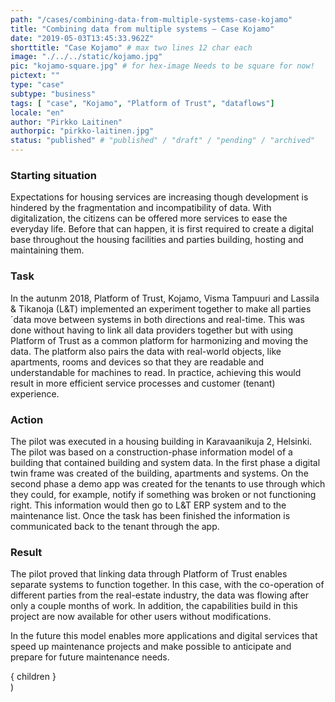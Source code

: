 ```yaml
---
path: "/cases/combining-data-from-multiple-systems-case-kojamo"
title: "Combining data from multiple systems – Case Kojamo"
date: "2019-05-03T13:45:33.962Z"
shorttitle: "Case Kojamo" # max two lines 12 char each
image: "./../../static/kojamo.jpg"
pic: "kojamo-square.jpg" # for hex-image Needs to be square for now!
pictext: ""
type: "case" 
subtype: "business" 
tags: [ "case", "Kojamo", "Platform of Trust", "dataflows"] 
locale: "en"
author: "Pirkko Laitinen"
authorpic: "pirkko-laitinen.jpg"
status: "published" # "published" / "draft" / "pending" / "archived"
---
```

### Starting situation

Expectations for housing services are increasing though development is 
hindered by the fragmentation and incompatibility of data. With 
digitalization, the citizens can be offered more services to ease the everyday 
life. Before that can happen, it is first required to create a digital base throughout the housing facilities and parties building, hosting and maintaining them. 

### Task

In the autunm 2018, Platform of Trust, Kojamo, Visma Tampuuri and Lassila & 
Tikanoja (L&T) implemented an experiment together to make all parties´data 
move between systems in both directions and real-time. This was done without having to link all data providers together but with using Platform of Trust as a common platform for harmonizing and moving the data. The platform also pairs the data with real-world objects, like apartments, rooms and devices so that they are readable and understandable for machines to read. In practice, achieving this would result in more efficient service processes and customer (tenant) experience. 

### Action

The pilot was executed in a housing building in Karavaanikuja 2, Helsinki. The pilot was based on a construction-phase information model of a building that contained building and system data. In the first phase a digital twin frame was created of the building, apartments and systems. On the second phase a demo app was created for the tenants to use through which they could, for example, notify if something was broken or not functioning right. This information would then go to L&T ERP system and to the maintenance list. Once the task has been finished the information is communicated back to the tenant through the app. 

### Result

The pilot proved that linking data through Platform of Trust enables separate systems to function together. In this case, with the co-operation of different parties from the real-estate industry, the data was flowing after only a couple months of work. In addition, the capabilities build in this project are now available for other users without modifications. 

In the future this model enables more applications and digital services that speed up maintenance projects and make possible to anticipate and prepare for future maintenance needs. 


  <article className="case">
    { children }
  </article>
)
